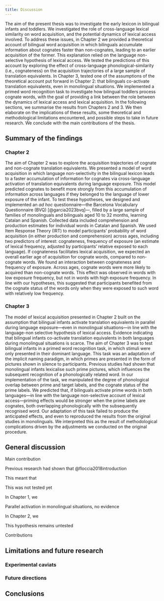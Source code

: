 ```yaml
---
title: Discussion
---
```


The aim of the present thesis was to investigate the early lexicon in bilingual infants and toddlers. We investigated the role of cross-language lexical similarity on word acquisition, and the potential dynamics of lexical access involved. To address these issues, in Chapter 2 we provided a theoretical account of bilingual word acquisition in which bilinguals accumulate information about cognates faster than non-cognates, leading to an earlier acquisition of the former. This explanation relied on the language non-selective hypothesis of lexical access. We tested the predictions of this account by exploring the effect of cross-language phonological-similarity (i.e., cognateness) on the acquisition trajectories of a large sample of translation equivalents. In Chapter 3, tested one of the assumptions of the theoretical account put forward in Chapter 2: that bilinguals co-activate translation equivalents, even in monolingual situations. We implemented a primed word recognition task to investigate how bilingual toddlers process cognate words, with the goal of providing a link between the role between the dynamics of lexical access and lexical acquisition. In the following sections, we summarise the results from Chapters 2 and 3. We then elaborate on the implications of these results, some theoretical and methodological limitations encountered, and possible steps to take in future research. We conclude with the main contributions of the thesis.

## Summary of the findings

### Chapter 2

The aim of Chapter 2 was to explore the acquisition trajectories of cognate and non-cognate translation equivalents. We presented a model of word acquisition in which language non-selectivity in the bilingual lexicon leads to a faster accumulation of information for cognates via cross-language activation of translation equivalents during language exposure. This model predicted cognates to benefit more strongly from this accumulation of information across languages if they belonged to the language of lower exposure of the infant. To test these hypotheses, we designed and implemented an *ad hoc* questionnaire---the Barcelona Vocabulary Questionnaire (BVQ) [@garcia2023bvq]---, filled by a large sample of families of monolinguals and bilinguals aged 10 to 32 months, learning Catalan and Spanish. Collected data included comprehension and production estimates for individual words in Catalan and Spanish. We used Item Response Theory (IRT) to model participants' probability of word acquisition (in either production and comprehension) across ages, including two predictors of interest: cognateness, frequency of exposure (an estimate of lexical frequency, adjusted by participants' relative exposed to each language). If cognateness facilitates lexical acquisition, we expected an overall earlier age of acquisition for cognate words, compared to non-cognate words. We found an interaction between cognateness and frequency of exposure. Across ages, cognate words were more likely to acquired than non-cognate words. This effect was observed in words with low exposure frequency, but not in words with high exposure frequency. In line with our hypotheses, this suggested that participants benefited from the cognate status of the words only when they were exposed to such word with relatively low frequency.

### Chapter 3

The model of lexical acquisition presented in Chapter 2 built on the assumption that bilingual infants activate translation equivalents in parallel during language exposure---even in monolingual situations---in line with the language-non selective hypothesis of lexical access. Evidence indicating that bilingual infants co-activate translation equivalents in both languages during monolingual situations is scarce. The aim of Chapter 3 was to test bilingual infants in a primed word recognition task, in which stimuli were only presented in their dominant language. This task was an adaptation of the implicit naming paradigm, in which primes are presented in the form of pictures shown in silence to participants. Previous studies had shown that monolingual infants lexicalise such prime pictures, which influences the subsequent recognition of a phonologically related word. In our implementation of the task, we manipulated the degree of phonological overlap between prime and target labels, and the cognate status of the prime labels. We predicted that, if bilinguals activate prime words in both languages---in line with the language non-selective account of lexical access---priming effects would be stronger when the prime labels are cognates, both overlapping phonologically with the subsequently recognised word. Our adaptation of this task failed to produce the anticipated effects, and even to reproduced the results from the original studies in monolinguals. We interpreted this as the result of methodological complications driven by the adjustments we conducted on the original procedure.

## General discussion

Main contribution

Previous research had shown that @floccia2018introduction

This meant that

This was not tested yet

In Chapter 1, we

Parallel activation in monolingual situations, no evidence

In Chapter 2, we

This hypothesis remains untested

Contributions

## Limitations and future research

### Experimental caviats

### Future directions

## Conclusions

\clearpage